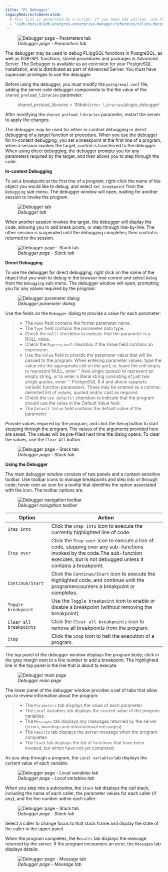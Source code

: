 ```yaml
---
title: "PL Debugger"
legacyRedirectsGenerated:
  # This list is generated by a script. If you need add entries, use the `legacyRedirects` key.
  - "/edb-docs/d/edb-postgres-enterprise-manager/reference/online-documentation/8.0/debugger.html"
---
```


<div id="debugger" class="registered_link"></div>

<figure><img src="../images/debug_main.png" class="align-center" alt="Debugger page - Parameters tab" /><figcaption aria-hidden="true"><em>Debugger page - Parameters tab</em></figcaption></figure>

The debugger may be used to debug PL/pgSQL functions in PostgreSQL, as well as EDB-SPL functions, stored procedures and packages in Advanced Server. The Debugger is available as an extension for your PostgreSQL installation, and is distributed as part of Advanced Server. You must have superuser privileges to use the debugger.

Before using the debugger, you must modify the `postgresql.conf` file, adding the server-side debugger components to the the value of the `shared_preload_libraries` parameter:

> shared_preload_libraries = '$libdir/`other_libraries`/plugin_debugger'

After modifying the `shared_preload_libraries` parameter, restart the server to apply the changes.

The debugger may be used for either in-context debugging or direct debugging of a target function or procedure. When you use the debugger for in-context debugging, you set a breakpoint at the first line of a program; when a session invokes the target, control is transferred to the debugger. When using direct debugging, the debugger prompts you for any parameters required by the target, and then allows you to step through the code.

**In-context Debugging**

To set a breakpoint at the first line of a program, right-click the name of the object you would like to debug, and select `Set breakpoint` from the `Debugging` sub-menu. The debugger window will open, waiting for another session to invoke the program.

<figure><img src="../images/debug_set_breakpoint.png" class="align-center" alt="Debugger tab" /><figcaption aria-hidden="true"><em>Debugger tab</em></figcaption></figure>

When another session invokes the target, the debugger will display the code, allowing you to add break points, or step through line-by-line. The other session is suspended until the debugging completes; then control is returned to the session.

<figure><img src="../images/debug_ic_step_in.png" class="align-center" alt="Debugger page - Stack tab" /><figcaption aria-hidden="true"><em>Debugger page - Stack tab</em></figcaption></figure>

**Direct Debugging**

To use the debugger for direct debugging, right click on the name of the object that you wish to debug in the browser tree control and select `Debug` from the `Debugging` sub-menu. The debugger window will open, prompting you for any values required by the program:

<figure><img src="../images/debug_params.png" class="align-center" alt="Debugger parameter dialog" /><figcaption aria-hidden="true"><em>Debugger parameter dialog</em></figcaption></figure>

Use the fields on the `Debugger` dialog to provide a value for each parameter:

> -   The `Name` field contains the formal parameter name.
> -   The `Type` field contains the parameter data type.
> -   Check the `Null?` checkbox to indicate that the parameter is a NULL value.
> -   Check the `Expression?` checkbox if the Value field contains an expression.
> -   Use the `Value` field to provide the parameter value that will be passed to the program. When entering parameter values, type the value into the appropriate cell on the grid, or, leave the cell empty to represent NULL, enter '' (two single quotes) to represent an empty string, or to enter a literal string consisting of just two single quotes, enter ''. PostgreSQL 8.4 and above supports variadic function parameters. These may be entered as a comma-delimited list of values, quoted and/or cast as required.
> -   Check the `Use default?` checkbox to indicate that the program should use the value in the Default Value field.
> -   The `Default Value` field contains the default value of the parameter.

Provide values required by the program, and click the `Debug` button to start stepping through the program, The values of the arguments provided here are saved. The values will be pre-filled next time the dialog opens. To clear the values, use the `Clear All` button.

<figure><img src="../images/debug_step_in.png" class="align-center" alt="Debugger page - Stack tab" /><figcaption aria-hidden="true"><em>Debugger page - Stack tab</em></figcaption></figure>

**Using the Debugger**

The main debugger window consists of two panels and a context-sensitive toolbar. Use toolbar icons to manage breakpoints and step into or through code; hover over an icon for a tooltip that identifies the option associated with the icon. The toolbar options are:

<figure><img src="../images/debug_toolbar.png" class="align-center" alt="Debugger navigation toolbar" /><figcaption aria-hidden="true"><em>Debugger navigation toolbar</em></figcaption></figure>

| Option                  | Action                                                                                                                                                                                    |
| ----------------------- | ----------------------------------------------------------------------------------------------------------------------------------------------------------------------------------------- |
| `Step into`             | Click the `Step into` icon to execute the currently highlighted line of code.<br />                                                                                                       |
| `Step over`             | Click the `Step over` icon to execute a line of code, stepping over any sub-functions invoked by the code.The sub-function executes, but is not debugged unless it contains a breakpoint. |
| `Continue/Start`        | Click the `Continue/Start` icon to execute the highlighted code, and continue until the programencounters a breakpoint or completes.                                                      |
| `Toggle breakpoint`     | Use the `Toggle breakpoint` icon to enable or disable a breakpoint (without removing the breakpoint).<br />                                                                               |
| `Clear all breakpoints` | Click the `Clear all breakpoints` icon to remove all breakpoints from the program.<br />                                                                                                  |
| `Stop`                  | Click the `Stop` icon to halt the execution of a program.<br />                                                                                                                           |

The top panel of the debugger window displays the program body; click in the grey margin next to a line number to add a breakpoint. The highlighted line in the top panel is the line that is about to execute.

<figure><img src="../images/debug_main.png" class="align-center" alt="Debugger main page" /><figcaption aria-hidden="true"><em>Debugger main page</em></figcaption></figure>

The lower panel of the debugger window provides a set of tabs that allow you to review information about the program:

> -   The `Parameters` tab displays the value of each parameter.
> -   The `Local` variables tab displays the current value of the program variables.
> -   The `Messages` tab displays any messages returned by the server (errors, warnings and informational messages).
> -   The `Results` tab displays the server message when the program completes.
> -   The `Stack` tab displays the list of functions that have been invoked, but which have not yet completed.

As you step through a program, the `Local variables` tab displays the current value of each variable:

<figure><img src="../images/debug_variables.png" class="align-center" alt="Debugger page - Local variables tab" /><figcaption aria-hidden="true"><em>Debugger page - Local variables tab</em></figcaption></figure>

When you step into a subroutine, the `Stack` tab displays the call stack, including the name of each caller, the parameter values for each caller (if any), and the line number within each caller:

<figure><img src="../images/debug_stack.png" class="align-center" alt="Debugger page - Stack tab" /><figcaption aria-hidden="true"><em>Debugger page - Stack tab</em></figcaption></figure>

Select a caller to change focus to that stack frame and display the state of the caller in the upper panel.

When the program completes, the `Results` tab displays the message returned by the server. If the program encounters an error, the `Messages` tab displays details:

<figure><img src="../images/debug_error_message.png" class="align-center" alt="Debugger page - Message tab" /><figcaption aria-hidden="true"><em>Debugger page - Message tab</em></figcaption></figure>
